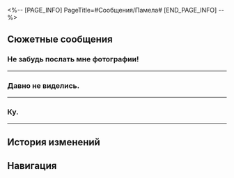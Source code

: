 <%-- [PAGE_INFO]
PageTitle=#Сообщения/Памела#
[END_PAGE_INFO] --%>
{{Сообщение Инфобокс
|id          = 24
|Изображение = НИП Памела Иконка.png
|Тип         = НИП
|Отправитель = Памела
|ПодписьСоо  = 
|Фракция     = Космическая станция «Герта»
}}

==Сюжетные сообщения==
===Не забудь послать мне фотографии!===
{{Сообщения
|условие_получения = 
|текст =
:'''Памела:''' Не забудь послать мне фотографии!
:{{Диалог|Предупреждение}} [Изображение отправлено]
:'''Памела:''' Ох, Химеко так красива. Хо-хо-хо, я распечатаю эту фотографию и повешу её в своей комнате, чтобы любоваться каждый день.
:'''Памела:''' Кстати, я говорила, что расскажу о том, кто такой Ричард Затычкин.
:'''Памела:''' Это Ричард из Отдела галактической геополитики. Это точная информация. Ведь он мой конкурент.
:{Выбор} Его правда зовут Ричард?!
::'''(Первопроходец):''' Его правда зовут Ричард?!
::'''Памела:''' Да, он тот самый высокий и худой мужчина в очках в чёрной оправе и с косой чёлкой.
:{Выбор} Конкуренты превращаются в заклятых врагов!
::'''(Первопроходец):''' Конкуренты превращаются в заклятых врагов!
::'''Памела:''' Ага. Дам ещё одну подсказку: он тот самый высокий и худой мужчина в очках в чёрной оправе и с косой чёлкой.
:'''Памела:''' Его только что выгнал собственный отдел, поэтому он постоянно ошивается в Приёмном зале.
:'''Памела:''' А ещё я знаю всё о «внутренней информации», которой он располагает. Хочешь узнать? Условия сделки прежние, хе-хе, Химеко...
:{Выбор} Без тебя разберусь.
:'''(Первопроходец):''' Без тебя разберусь.
}}
----

===Давно не виделись.===
{{Сообщения
|условие_получения = 
|текст =
:{Выбор} Давно не виделись.
:'''(Первопроходец):''' Давно не виделись.
:'''Памела:''' Как обычно, фотка Химеко в обмен на слух.
:{Выбор} Запишешь на мой счёт?
:'''(Первопроходец):''' Запишешь на мой счёт?
:'''Памела:''' Только для тебя. С 20% - за каждые 5 сплетен плюс одна фотка.
:{Выбор} Ты как всегда.
:'''(Первопроходец):''' Ты как всегда.
:'''Памела:''' А то. Раз всё решили, говори, что тебе нужно.
:{Выбор} (Отправить список исследователей)
:'''(Первопроходец):''' Помоги найти связь между этими людьми.
:'''Памела:''' Ого. Интересненько.
:'''Памела:''' Сейчас все только и говорят, что об исчезновениях, но новости жёстко контролируются. Даже у меня нет полного списка.
:{Выбор} Ты тоже недовольна руководством?
:'''(Первопроходец):''' Ты тоже недовольна руководством?
:'''Памела:''' С чего бы? Я просто мелкая сошка. Пока можно халявить, меня всё устраивает.
:'''Памела:''' Тем, кто любит посплетничать о руководстве, просто нечем заняться.
:'''Памела:''' Такие сами себе что-то напридумывают, а потом плачут, когда их надежды не оправдываются. Лучше не связываться.
:{Выбор} Ты такая умная.
:'''(Первопроходец):''' Ты такая умная.
:'''Памела:''' Не думай, что лесть отменит твой должок. Сообщу тебе, если что-то узнаю.
}}
----

===Ку.===
{{Сообщения
|условие_получения = 
|текст =
:'''Памела:''' Ку.
:{Выбор} Есть новости?
:'''(Первопроходец):''' Есть новости?
:'''Памела:''' Да, но довольно необычные.
:{Выбор} Рассказывай.
:'''(Первопроходец):''' Рассказывай.
:'''Памела:''' Похоже, жертвы никак не связаны между собой.
:'''Памела:''' Однако...
:'''Памела:''' Все они публиковали радикальные высказывания против руководства, у них большая поддержка.
:{Выбор} Чего?!
:'''(Первопроходец):''' Чего?!
:'''Памела:''' Понимаю, это наводит на некоторые мысли.
:'''Памела:''' Но, к сожалению, это правда.
:{Выбор} ...Спасибо.
:'''(Первопроходец):''' ...Спасибо.
}}
----

==История изменений==
{{История изменений|2.7}}

==Навигация==
{{Сообщения Навбокс}}